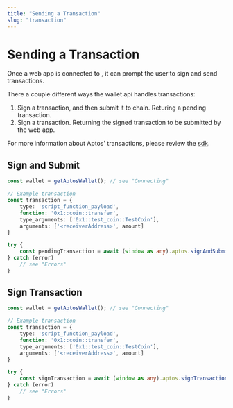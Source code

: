 ```yaml
---
title: "Sending a Transaction"
slug: "transaction"
---
```

# Sending a Transaction

Once a web app is connected to <CompanyName />, it can prompt the user to sign and send transactions.

There a couple different ways the wallet api handles transactions:
1. Sign a transaction, and then submit it to chain. Returing a pending transaction.
2. Sign a transaction. Returning the signed transaction to be submitted by the web app.

<Info>For more information about Aptos' transactions, please review the [sdk](https://aptos-labs.github.io/ts-sdk-doc/).</Info>


## Sign and Submit

```typescript
const wallet = getAptosWallet(); // see "Connecting"

// Example transaction
const transaction = {
    type: 'script_function_payload',
    function: '0x1::coin::transfer',
    type_arguments: ['0x1::test_coin::TestCoin'],
    arguments: ['<receiverAddress>', amount]
}

try {
    const pendingTransaction = await (window as any).aptos.signAndSubmitTransaction(transaction)
} catch (error)
    // see "Errors"
}
```


## Sign Transaction

```typescript
const wallet = getAptosWallet(); // see "Connecting"

// Example transaction
const transaction = {
    type: 'script_function_payload',
    function: '0x1::coin::transfer',
    type_arguments: ['0x1::test_coin::TestCoin'],
    arguments: ['<receiverAddress>', amount]
}

try {
    const signTransaction = await (window as any).aptos.signTransaction(transaction)
} catch (error)
    // see "Errors"
}
```
